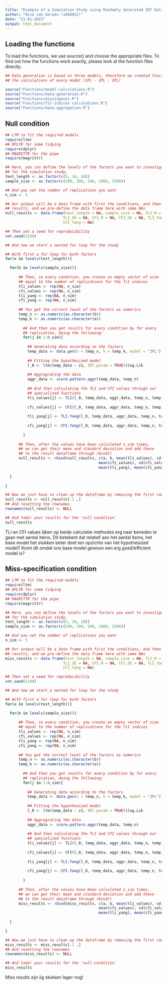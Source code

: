 ```yaml
---
title: "Example of a Simulation Study using Randomly Generated IRT Data"
author: "Nina van Gerwen (1860852)"
date: "21-01-2023"
output: html_document
---
```


## Loading the functions

To load the functions, we use source() and choose the appropriate files. To 
find out how the functions work exactly, please look at the function files directly.

```r
## Data generation is based on three models, therefore we created functions for
## the calculations of every model (1PL - 2PL - 3PL)

source("Functions/model-calculations.R")
source("Functions/data-generation.R")
source("Functions/missingness.R")
source("Functions/fit-indices calculations.R")
source("Functions/data-aggregation.R")

```

## Null condition

```r
## LTM to fit the required models
require(ltm)
## DPLYR for some tidying
require(dplyr)
## MAGRITTR for the pipe
require(magrittr)

## Here, you can define the levels of the factors you want to investigate
## for the simulation study,
test_length <- as.factor(c(5, 10, 20))
sample_size <- as.factor(c(200, 300, 500, 1000, 1500))

## And you set the number of replications you want
n_sim <- 5

## Our output will be a data frame with first the conditions, and then the
## results, and we pre-define the data frame here with some NAs
null_results <- data.frame(test_length = NA, sample_size = NA, TLI_M = NA,
                          TLI_SE = NA, CFI_M = NA, CFI_SE = NA, TLI_Yang = NA,
                          CFI_Yang = NA)

## Then set a seed for reproducibility
set.seed(1248)

## And now we start a nested for loop for the study

## With first a for loop for both factors
for(a in levels(test_length)){

  for(b in levels(sample_size)){
      
      ## Then, in every condition, you create an empty vector of size
      ## equal to the number of replications for the fit indices
      tli_values <- rep(NA, n_sim)
      cfi_values <- rep(NA, n_sim)
      tli_yang <- rep(NA, n_sim)
      cfi_yang <- rep(NA, n_sim)
      
      ## You get the correct level of the factors as numerics
      temp_n <- as.numeric(as.character(b))
      temp_k <- as.numeric(as.character(a))
      
        ## And then you get results for every condition by for every
        ## replication, doing the following:
        for(j in 1:n_sim){
    
          ## Generating data according to the factors
          temp_data <- data.gen(n = temp_n, k = temp_k, model = "2PL")
                        
          ## Fitting the hypothesized model
          l_0 <- ltm(temp_data ~ z1, IRT.param = TRUE)$log.Lik
          
          ## Aggregrating the data
          aggr_data <- score.pattern.aggr(temp_data, temp_n)
          
          ## And then calculating the TLI and CFI values through our
          ## specialized functions
          tli_values[j] <- TLI(l_0, temp_data, aggr_data, temp_n, temp_k)
          
          cfi_values[j] <- CFI(l_0, temp_data, aggr_data, temp_n, temp_k)
          
          tli_yang[j] <- TLI.Yang(l_0, temp_data, aggr_data, temp_n, temp_k)
          
          cfi_yang[j] <- CFI.Yang(l_0, temp_data, aggr_data, temp_n, temp_k)
          
        }
      
      ## Then, after the values have been calculated n_sim times, 
      ## we can get their mean and standard deviation and add these
      ## to the result dataframe through rbind()
      null_results <- rbind(null_results, c(a, b, mean(tli_values), sd(tli_values),
                                          mean(cfi_values), sd(cfi_values),
                                          mean(tli_yang), mean(cfi_yang)))

  }
  
}

## Now we just have to clean up the dataframe by removing the first row
null_results <- null_results[-1 ,]
## And resetting the rownames
rownames(null_results) <- NULL

## And tada! your results for the 'null-condition'
null_results
```

TLI en CFI values lijken op beide calculatie methodes erg naar beneden
te gaan met aantal items. Dit betekent dat relatief aan het aantal items, 
het base model het stukken beter doet ten opzichte van het hypothesized 
model? Komt dit omdat ons base model gewoon een erg goed/efficient model is?

## Miss-specification condition

```r
## LTM to fit the required models
require(ltm)
## DPLYR for some tidying
require(dplyr)
## MAGRITTR for the pipe
require(magrittr)

## Here, you can define the levels of the factors you want to investigate
## for the simulation study,
test_length <- as.factor(c(5, 10, 20))
sample_size <- as.factor(c(200, 300, 500, 1000, 1500))

## And you set the number of replications you want
n_sim <- 5

## Our output will be a data frame with first the conditions, and then the
## results, and we pre-define the data frame here with some NAs
miss_results <- data.frame(test_length = NA, sample_size = NA, TLI_M = NA,
                          TLI_SE = NA, CFI_M = NA, CFI_SE = NA, TLI_Yang = NA,
                          CFI_Yang = NA)

## Then set a seed for reproducibility
set.seed(1248)

## And now we start a nested for loop for the study

## With first a for loop for both factors
for(a in levels(test_length)){

  for(b in levels(sample_size)){
      
      ## Then, in every condition, you create an empty vector of size
      ## equal to the number of replications for the fit indices
      tli_values <- rep(NA, n_sim)
      cfi_values <- rep(NA, n_sim)
      tli_yang <- rep(NA, n_sim)
      cfi_yang <- rep(NA, n_sim)
      
      ## You get the correct level of the factors as numerics
      temp_n <- as.numeric(as.character(b))
      temp_k <- as.numeric(as.character(a))
      
        ## And then you get results for every condition by for every
        ## replication, doing the following:
        for(j in 1:n_sim){
    
          ## Generating data according to the factors
          temp_data <- data.gen(n = temp_n, k = temp_k, model = "3PL")
                        
          ## Fitting the hypothesized model
          l_0 <- ltm(temp_data ~ z1, IRT.param = TRUE)$log.Lik
          
          ## Aggregrating the data
          aggr_data <- score.pattern.aggr(temp_data, temp_n)
          
          ## And then calculating the TLI and CFI values through our
          ## specialized functions
          tli_values[j] <- TLI(l_0, temp_data, aggr_data, temp_n, temp_k)
          
          cfi_values[j] <- CFI(l_0, temp_data, aggr_data, temp_n, temp_k)
          
          tli_yang[j] <- TLI.Yang(l_0, temp_data, aggr_data, temp_n, temp_k)
          
          cfi_yang[j] <- CFI.Yang(l_0, temp_data, aggr_data, temp_n, temp_k)
          
        }
      
      ## Then, after the values have been calculated n_sim times, 
      ## we can get their mean and standard deviation and add these
      ## to the result dataframe through rbind()
      miss_results <- rbind(miss_results, c(a, b, mean(tli_values), sd(tli_values),
                                          mean(cfi_values), sd(cfi_values),
                                          mean(tli_yang), mean(cfi_yang)))

  }
  
}

## Now we just have to clean up the dataframe by removing the first row
miss_results <- miss_results[-1 ,]
## And resetting the rownames
rownames(miss_results) <- NULL

## And tada! your results for the 'null-condition'
miss_results
```

Miss results zijn iig stukken lager nog!

